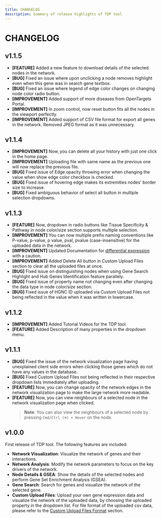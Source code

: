 ```yaml
---
title: CHANGELOG
description: Summary of release highlights of TDP tool
---
```


# CHANGELOG

## v1.1.5

- **[FEATURE]** Added a new feature to download details of the selected nodes in the network.
- **[BUG]** Fixed an issue where upon unclicking a node removes highlight even when this gene was in search gene textbox.
- **[BUG]** Fixed an issue where legend of edge color changes on changing node color radio button.
- **[IMPROVEMENT]** Added support of more diseases from OpenTargets Portal.
- **[IMPROVEMENT]** In zoom control, now reset button fits all the nodes in the viewport perfectly.
- **[IMPROVEMENT]** Added support of CSV file format for export all genes in the network. Removed JPEG format as it was unnecessary.

## v1.1.4

- **[IMPROVEMENT]** Now, you can delete all your history with just one click in the home page.
- **[IMPROVEMENT]** Uploading file with same name as the previous one will now replace the previous file.
- **[BUG]** Fixed issue of Edge opacity throwing error when changing the value when show edge color checkbox is checked.
- **[BUG]** Fixed issue of hovering edge makes its extremities nodes' border size to increase.
- **[BUG]** Fixed ambiguous behavior of select all button in multiple selection dropdowns.

## v1.1.3

- **[FEATURE]** Now, dropdown in radio buttons like Tissue Specificity & Pathway in node color/size section supports multiple selection. 
- **[IMPROVEMENT]** You can now multiple prefix naming conventions like P-value, p-value, p value, pval, pvalue (case-insensitive) for the uploaded data in the network.
- **[IMPROVEMENT]** Updated Documentation for [differential expression](knowledge-base/differential-expression.mdx) with a caution.
- **[IMPROVEMENT]** Added Delete All button in Custom Upload Files section to clear all the uploaded files at once.
- **[BUG]** Fixed issue on distinguishing nodes when using Gene Search Highlight and Hub Genes Identification feature parallely.
- **[BUG]** Fixed issue of property name not changing even after changing the data type in node color/size section.
- **[BUG]** Fixed issue of HGNC ID uploaded via Custom Upload Files not being reflected in the value when it was written in lowercase.

## v1.1.2

- **[IMPROVEMENT]** Added Tutorial Videos for the TDP tool.
- **[FEATURE]** Added Description of many properties in the dropdown menu.

## v1.1.1

- **[BUG]** Fixed the issue of the network visualization page having unexplained client side errors when clicking those genes which do not have any values in the database.
- **[BUG]** Fixed Custom Upload Files not being reflected in their respective dropdown lists immediately after uploading.
- **[FEATURE]** Now, you can change opacity of the network edges in the network visualization page to make the large network more readable.
- **[FEATURE]** Now, you can view neighbours of a selected node in the network visualization page when clicked.
    > **Note**: You can also view the neighbours of a selected node by pressing <kbd>`Cmd/Ctrl (⌘) + Hover`</kbd> on the node.

## v1.0.0

First release of TDP tool. The following features are included:

- **Network Visualization**: Visualize the network of genes and their interactions.
- **Network Analysis**: Modify the network parameters to focus on the key drivers of the network.
- **Node Details & GSEA**: Show the details of the selected nodes and perform Gene Set Enrichment Analysis (GSEA).
- **Gene Search**: Search for genes and visualize the network of the selected gene.
- **Custom Upload Files**: Upload your own gene expression data and visualize the network of the uploaded data, by choosing the uploaded property in the dropdown list. For file format of the uploaded csv data, please refer to the [Custom Upload Files Format](network-visualization/left-panel.mdx#file-format) section.